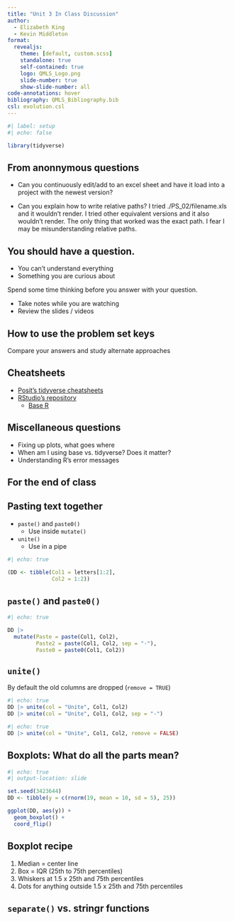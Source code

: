 ```yaml
---
title: "Unit 3 In Class Discussion"
author:
  - Elizabeth King
  - Kevin Middleton
format:
  revealjs:
    theme: [default, custom.scss]
    standalone: true
    self-contained: true
    logo: QMLS_Logo.png
    slide-number: true
    show-slide-number: all
code-annotations: hover
bibliography: QMLS_Bibliography.bib
csl: evolution.csl
---
```


```r
#| label: setup
#| echo: false

library(tidyverse)
```


## From anonnymous questions

- Can you continuously edit/add to an excel sheet and have it load into a project with the newest version?

- Can you explain how to write relative paths? I tried ./PS_02/filename.xls and it wouldn't render. I tried other equivalent versions and it also wouldn't render. The only thing that worked was the exact path. I fear I may be misunderstanding relative paths. 


## You should have a question.

- You can't understand everything
- Something you are curious about

Spend some time thinking before you answer with your question.

- Take notes while you are watching
- Review the slides / videos


## How to use the problem set keys

Compare your answers and study alternate approaches


## Cheatsheets

- [Posit's tidyverse cheatsheets](https://posit.co/resources/cheatsheets/)
- [RStudio's repository](https://github.com/rstudio/cheatsheets)
    - [Base R](https://github.com/rstudio/cheatsheets/blob/main/base-r.pdf)


## Miscellaneous questions

- Fixing up plots, what goes where
- When am I using base vs. tidyverse? Does it matter?
- Understanding R's error messages


## For the end of class


## Pasting text together

- `paste()` and `paste0()`
    - Use inside `mutate()`
- `unite()`
    - Use in a pipe

```r
#| echo: true

(DD <- tibble(Col1 = letters[1:2],
              Col2 = 1:2))

```


## `paste()` and `paste0()`

```r
#| echo: true

DD |> 
  mutate(Paste = paste(Col1, Col2),
         Paste2 = paste(Col1, Col2, sep = "-"),
         Paste0 = paste0(Col1, Col2))
```


## `unite()`

By default the old columns are dropped (`remove = TRUE`)

```r
#| echo: true
DD |> unite(col = "Unite", Col1, Col2)
DD |> unite(col = "Unite", Col1, Col2, sep = "-")
```


```r
#| echo: true
DD |> unite(col = "Unite", Col1, Col2, remove = FALSE)
```


## Boxplots: What do all the parts mean?

```r
#| echo: true
#| output-location: slide

set.seed(3423644)
DD <- tibble(y = c(rnorm(19, mean = 10, sd = 5), 25))

ggplot(DD, aes(y)) +
  geom_boxplot() +
  coord_flip()
```


## Boxplot recipe

1. Median = center line
1. Box = IQR (25th to 75th percentiles)
1. Whiskers at 1.5 x 25th and 75th percentiles
1. Dots for anything outside 1.5 x 25th and 75th percentiles


## `separate()` vs. stringr functions
